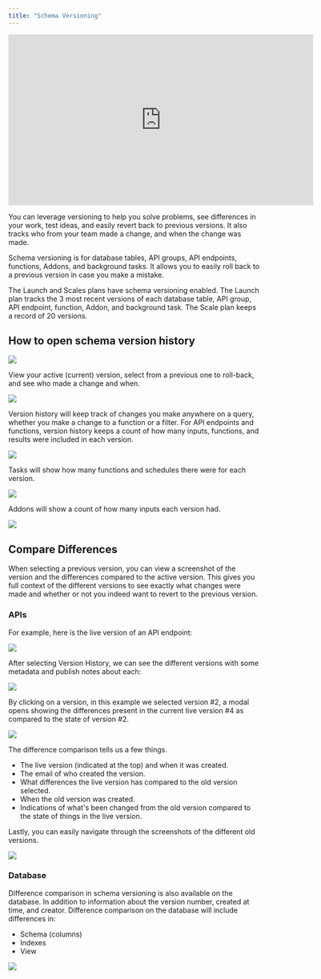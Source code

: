 ```yaml
---
title: "Schema Versioning"
---
```


<Frame>
  <iframe width="609" height="342" src="https://www.youtube.com/embed/93IHBZH01L0" title="Schema Versioning" frameborder="0" allow="accelerometer; autoplay; clipboard-write; encrypted-media; gyroscope; picture-in-picture; web-share" referrerpolicy="strict-origin-when-cross-origin" allowfullscreen></iframe>
</Frame>

You can leverage versioning to help you solve problems, see differences in your work, test ideas, and easily revert back to previous versions. It also tracks who from your team made a change, and when the change was made.

Schema versioning is for database tables, API groups, API endpoints, functions, Addons, and background tasks. It allows you to easily roll back to a previous version in case you make a mistake.

The Launch and Scales plans have schema versioning enabled. The Launch plan tracks the 3 most recent versions of each database table, API group, API endpoint, function, Addon, and background task. The Scale plan keeps a record of 20 versions.

## **How to open schema version history**

<Frame caption="Open Version History by selecting Versions from the menu icon.">
  <img src="/images/7170bde4-image.jpeg" />
</Frame>

View your active (current) version, select from a previous one to roll-back, and see who made a change and when.

<Frame caption="Version History captures which is your active version, a history of previous versions with data on when the change was made and by who, and the ability to select a previous one.">
  <img src="/images/1538ea1c-image.jpeg" />
</Frame>

Version history will keep track of changes you make anywhere on a query, whether you make a change to a function or a filter. For API endpoints and functions, version history keeps a count of how many inputs, functions, and results were included in each version.

<Frame caption="Counts of each versions' inputs, functions, and results allow you to determine which version you may wish to roll-back to.">
  <img src="/images/fc9b9bd1-image.jpeg" />
</Frame>

Tasks will show how many functions and schedules there were for each version.

<Frame caption="Version history of a background task.">
  <img src="/images/1a95a496-image.jpeg" />
</Frame>

Addons will show a count of how many inputs each version had.

<Frame caption="Version history of an Addon.">
  <img src="/images/769124d1-image.jpeg" />
</Frame>

## Compare Differences

When selecting a previous version, you can view a screenshot of the version and the differences compared to the active version. This gives you full context of the different versions to see exactly what changes were made and whether or not you indeed want to revert to the previous version.

### APIs

For example, here is the live version of an API endpoint:

<Frame caption="Example of a live version of a function stack.">
  <img src="/images/ab2b9cc7-image.jpeg" />
</Frame>

After selecting Version History, we can see the different versions with some metadata and publish notes about each:

<Frame caption="The available versions of the API endpoint.">
  <img src="/images/c70a79d1-image.jpeg" />
</Frame>

By clicking on a version, in this example we selected version #2, a modal opens showing the differences present in the current live version #4 as compared to the state of version #2.

<Frame caption="">
  <img src="/images/45576f73-image.jpeg" />
</Frame>

The difference comparison tells us a few things.

* The live version (indicated at the top) and when it was created.
* The email of who created the version.
* What differences the live version has compared to the old version selected.
* When the old version was created.
* Indications of what's been changed from the old version compared to the state of things in the live version.

Lastly, you can easily navigate through the screenshots of the different old versions.

<Frame caption="Navigate through the previous versions.">
  <img src="/images/image (2).gif" />
</Frame>

### Database

Difference comparison in schema versioning is also available on the database. In addition to information about the version number, created at time, and creator. Difference comparison on the database will include differences in:

* Schema (columns)
* Indexes
* View

<Frame caption="An example of comparing version differences of a database table.">
  <img src="/images/d13c65ee-image.jpeg" />
</Frame>